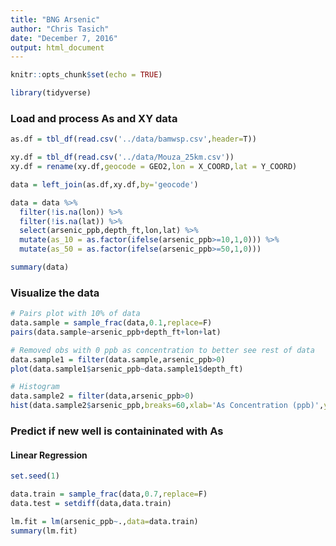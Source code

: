 ```yaml
---
title: "BNG Arsenic"
author: "Chris Tasich"
date: "December 7, 2016"
output: html_document
---
```


```r
knitr::opts_chunk$set(echo = TRUE)
```

```r
library(tidyverse)
```

### Load and process As and XY data

```r
as.df = tbl_df(read.csv('../data/bamwsp.csv',header=T))

xy.df = tbl_df(read.csv('../data/Mouza_25km.csv'))
xy.df = rename(xy.df,geocode = GEO2,lon = X_COORD,lat = Y_COORD)

data = left_join(as.df,xy.df,by='geocode')

data = data %>%
  filter(!is.na(lon)) %>%
  filter(!is.na(lat)) %>%
  select(arsenic_ppb,depth_ft,lon,lat) %>%
  mutate(as_10 = as.factor(ifelse(arsenic_ppb>=10,1,0))) %>%
  mutate(as_50 = as.factor(ifelse(arsenic_ppb>=50,1,0)))

summary(data)
```

### Visualize the data

```r
# Pairs plot with 10% of data
data.sample = sample_frac(data,0.1,replace=F)
pairs(data.sample~arsenic_ppb+depth_ft+lon+lat)

# Removed obs with 0 ppb as concentration to better see rest of data
data.sample1 = filter(data.sample,arsenic_ppb>0)
plot(data.sample1$arsenic_ppb~data.sample1$depth_ft)

# Histogram
data.sample2 = filter(data,arsenic_ppb>0)
hist(data.sample2$arsenic_ppb,breaks=60,xlab='As Concentration (ppb)',ylab='counts',col=2,main='Histogram of Non-Zero As Concentrations')
```

### Predict if new well is containinated with As

#### Linear Regression

```r
set.seed(1)

data.train = sample_frac(data,0.7,replace=F)
data.test = setdiff(data,data.train)

lm.fit = lm(arsenic_ppb~.,data=data.train)
summary(lm.fit)
```